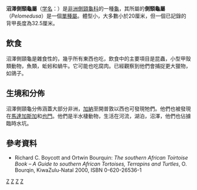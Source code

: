 {{Speciesbox
| taxon = Pelomedusa subrufa
| binomial_authority = (Lacépède, 1788)
| image = Pelomedusa subrufa, Beloha, 070306, b.JPG
| status = LC
| status_system = iucn2.3
| synonyms =
* ''Testudo planitia'' <small>Meuschen, 1778</small>
* ''Testudo subrufa'' <small>Lacépède, 1788</small>
* ''Testudo galeata'' <small>Schoepff, 1792</small>
* ''Testudo badia'' <small>Donndorff, 1798</small>
* ''Testudo rubicunda'' <small>Suckow, 1798</small>
* ''Emys galeata'' <small>Schweigger, 1812</small>
* ''Emys olivacea'' <small>Schweigger, 1812</small>
* ''Emys subrufa'' <small>Schweigger, 1812</small>
* ''Hydraspis galeata'' <small>Bell, 1828</small>
* ''Pelomedusa galeata'' <small>Wagler, 1830</small>
* ''Pelomedusa subrufa'' <small>Wagler, 1830</small>
* ''Chelys (Hydraspis) subrufa'' <small>Gray, 1831</small>
* ''Hydraspis subrufa'' <small>Gray, 1831</small>
* ''Pentonyx capensis'' <small>Duméril & Bibron, 1835</small>
* ''Pentonyx galeata'' <small>Duméril & Bibron, 1835</small>
* ''Emys (Emys) capensis'' <small>Fitzinger, 1835</small>
* ''Hydraspis (Pelomedusa) galeata'' <small>Fitzinger, 1835</small>
* ''Hydraspis (Pelomedusa) olivacea'' <small>Fitzinger, 1835</small>
* ''Hydraspis (Pelomedusa) planitia'' <small>Fitzinger, 1835</small>
* ''Pentonyx gehafie'' <small>Rüppell, 1835</small>
* ''Pelomedusa gehafiae'' <small>Gray, 1844</small> ''([[ex_errore|ex errore]])''
* ''Pentonyx americana'' <small>Cornalia, 1849</small>
* ''Pelomedusa mossambicensis'' <small>Peters, 1856</small> ''([[nomen_nudum|nomen nudum]])''
* ''Pelomedusa mozambica'' <small>Peters, 1856</small> ''(nomen nudum)''
* ''Pelomedusa nigra'' <small>Gray, 1863</small>
* ''Pelomedusa gasconi'' <small>Rochebrune, 1884</small>
* ''Pelomedusa galeata damarensis'' <small>Hewitt, 1935</small>
* ''Pelomedusa galeata devilliersi'' <small>Hewitt, 1935</small>
* ''Pelomedusa galeata galeata'' <small>Hewitt, 1935</small>
* ''Pelomedusa galeata nigra'' <small>Hewitt, 1935</small>
* ''Pelomedusa galeata orangensis'' <small>Hewitt, 1935</small>
* ''Pelomedusa galeata subrufa'' <small>Hewitt, 1935</small>
* ''Pelomedusa galeata gehafie'' <small>Parker, 1936</small>
* ''Pelomedusa subrufa subrufa'' <small>Mertens, 1937</small>
* ''Pelomedusa subrufa damarensis'' <small>Mertens, 1937</small>
* ''Pelomedusa subrufa gehafie'' <small>Mertens, 1937</small>
* ''Pelomedusa subrufa wettsteini'' <small>Mertens, 1937</small>
* ''Pelomedusa subrufa orangensis'' <small>Hewitt, 1937</small>
* ''Pelomedusa subrufa olivacea'' <small>Loveridge, 1941</small>
* ''Pelomedusa subrufa damaranus'' <small>Heck, 1955</small> ''(ex errore)''
* ''Pelomedusa subrufa nigra'' <small>Bour, 1986</small>
| synonyms_ref=<ref name="Fritz 2007">{{Cite journal |journal=Vertebrate Zoology |title=Checklist of Chelonians of the World |year=2007 |author=Fritz Uwe |coauthors=Peter Havaš |volume=57 |issue=2 |pages=344–346 |url=http://www.cnah.org/pdf_files/851.pdf |archiveurl=https://www.webcitation.org/5v20ztMND?url=http://www.cnah.org/pdf_files/851.pdf |archivedate=2010-12-17 |accessdate=29 May 2012 |deadurl=yes }}</ref>
}}

'''沼澤側頸龜屬'''（[[学名|学名]]：''{{lang|la|Pelomedusa subrufa}}''）是[[非洲側頸龜科|非洲側頸龜科]]的一種[[龜|龜]]，其所屬的'''側頸龜屬'''（''Pelomedusa''）是一個[[單種屬|單種屬]]。體型小，大多數小於20厘米，但一個已記錄的背甲長度為32.5厘米。

==飲食==
沼澤側頸龜是雜食性的，幾乎所有東西也吃，飲食中的主要項目是昆蟲，小型甲殼類動物，魚類，蚯蚓和蝸牛。它可能也吃腐肉。已經觀察到他們會捕捉更大獵物，如鴿子。

==生境和分佈==
沼澤側頸龜分佈涵蓋大部分非洲，[[加納|加納]]至開普敦以西也可發現牠們。他們也被發現在[[馬達加斯加|馬達加斯加]]和[[也門|也門]]。他們是半水棲動物，生活在河流，湖泊，沼澤，他們也佔據臨時水坑。

==參考資料==
{{reflist}}
* Richard C. Boycott and Ortwin Bourquin: ''The southern African Toirtoise Book – A Guide to southern African Tortoises, Terrapins and Turtles'', O. Bourqin, KiwaZulu-Natal 2000, ISBN 0-620-26536-1
{{龜鱉目|P.}}
{{taxonbar}}

[[Category:非洲側頸龜科|Z]]
[[Category:南非爬行動物|Z]]
[[Category:馬達加斯加動物|Z]]
[[Category:_1788年描述的动物|Z]]